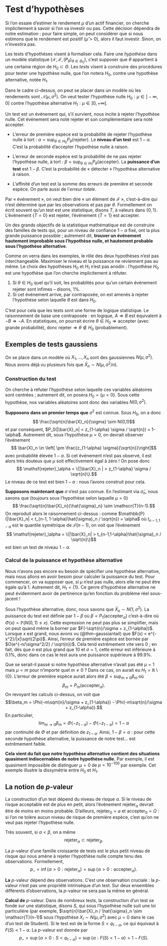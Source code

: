 # Test d'hypothèses

Si l'on essaie d'estimer le rendement $\mu$ d'un actif financier, on cherche implicitement à savoir si l'on va investir ou pas. Cette décision dépendra de notre estimation : pour faire simple, on peut considérer que si nous estimons que le rendement est positif ($\hat{\mu}>0$), alors il faut investir. Sinon, on n'investira pas.

Les tests d'hypothèses visent à formaliser cela. Faire une *hypothèse* dans un modèle statistique $(\mathcal{X}, \mathscr{F}, (P_\theta)_{\theta \in \Theta_0})$, c'est supposer que $\theta$ appartient à une certaine région de $H_0 \subset \Theta$. Les *tests* visent à construire des procédures pour tester une hypothèse nulle, que l'on notera $H_0$, contre une hypothèse alternative, notée $H_1$.

Dans le cadre ci-dessus, on peut se placer dans un modèle où les rendements sont $\mathscr{N}(\mu, \sigma^2)$. On veut tester l'hypothèse nulle $H_0 : \mu \in ]-\infty, 0]$ contre l'hypothèse alternative $H_1 : \mu \in ]0,+\infty[$.

```{=tex}
\newcommand{\rejet}{\mathsf{rejeter}}
\newcommand{\accept}{\mathsf{accepter}}
```
::: {#def-test}
Un test est un événement qui, s'il survient, nous incite à rejeter l'hypothèse nulle. Cet événement sera noté $\mathsf{rejeter}$ et son complémentaire sera noté $\mathsf{accepter}$.

-   L'erreur de première espèce est la probabilité de rejeter l'hypothèse nulle à tort : $\alpha = \sup_{\theta \in H_0}P_\theta(\mathsf{rejeter})$. Le **niveau d'un test** est $1-\alpha$. C'est la probabilité d'accepter l'hypothèse nulle à raison.

-   L'erreur de seconde espèce est la probabilité de ne pas rejeter l'hypothèse nulle, à tort : $\beta = \sup_{\theta \in H_1}P_\theta(\mathsf{accepter})$. La **puissance d'un test** est $1-\beta$. C'est la probabilité de « détecter » l'hypothèse alternative à raison.

-   L'affinité d'un test est la somme des erreurs de première et seconde espèce. On parle aussi de l'*erreur totale*.
:::

Par « événement », on veut bien dire « un élément de $\mathscr{F}$ », c'est-à-dire qui n'est déterminé que par les observations et pas par $\theta$. Formellement on écrit souvent qu'un test est une statistique, disons $T$, à valeurs dans $\{0,1\}$. L'événement $\{T=0\}$ est $\mathsf{rejeter}$, l'événement $\{T=1\}$ est $\mathsf{accepter}$.

Un des grands objectifs de la statistique mathématique est de construire des familles de tests qui, pour un niveau de confiance $1-\alpha$ fixé, ont la plus grande puissance possible ; autrement dit, **trouver un événement hautement improbable sous l'hypothèse nulle, et hautement probable sous l'hypothèse alternative**.

Comme on verra dans les exemples, le rôle des deux hypothèses n'est pas interchangeable. Maximiser le niveau et la puissance ne reviennent pas au même. Le choix des hypothèses $H_0$ et $H_1$ n'est pas anodin : l'hypothèse $H_0$ est une hypothèse que l'on cherche implicitement à réfuter.

1.  Si $\theta \in H_0$ quel qu'il soit, les probablités pour qu'un certain événement $\mathsf{rejeter}$ sont infimes -- disons, 1%.
2.  Si cet événement arrive, par contraposée, on est amenés à rejeter l'hypothèse selon laquelle $\theta$ est dans $H_0$.

C'est pour cela que les tests sont une forme de logique statistique. Le raisonnement de base une contraposée : en logique, $A \Rightarrow B$ est équivalent à $\neg B \Rightarrow \neg A$. En statistiques, on pourrait écrire $\theta \in H_0 \Rightarrow \mathsf{accepter}$ (avec grande probabilité), donc $\mathsf{rejeter}\Rightarrow \theta \notin H_0$ (probablement).

## Exemples de tests gaussiens

On se place dans un modèle où $X_1, \dotsc, X_n$ sont des gaussiennes $N(\mu, \sigma^2)$. Nous avons déjà vu plusieurs fois que $\bar{X}_n \sim N(\mu, \sigma^2/n)$.

### Construction du test

On cherche à réfuter l'hypothèse selon laquelle ces variables aléatoires sont centrées ; autrement dit, on posera $H_0 = \{\mu = 0\}$. Sous cette hypothèse, nos variables aléatoires sont donc des variables $N(0,\sigma^2)$.

**Supposons dans un premier temps que** $\sigma^2$ est connue. Sous $H_0$, on a donc $$ \frac{\sqrt{n}\bar{X}_n}{\sigma} \sim N(0,1)$$ et par conséquent, $P_0(|\bar{X}_n| < z_{1-\alpha} \sigma / \sqrt{n}) = 1-\alpha$. Autrement dit, sous l'hypothèse $\mu = 0$, on devrait observer l'événement $$ \bar{X}_n \in \left[ \pm \frac{z_{1-\alpha} \sigma}{\sqrt{n}}\right]$$ avec probabilité élevée $1-\alpha$. Si cet événement n'est pas observé, il est alors très douteux que $\mu$ soit effectivement égal à zéro ! On pose donc $$ \mathsf{rejeter}_\alpha = \{|\bar{X}_n | > z_{1-\alpha} \sigma / \sqrt{n}\}.$$ Le niveau de ce test est bien $1-\alpha$ : nous l'avons construit pour cela.

**Supposons maintenant que** $\sigma$ n'est pas connue. En l'estimant via $\hat{\sigma}_n$, nous savons que (toujours sous l'hypothèse selon laquelle $\mu=0$) $$ \frac{\sqrt{n}\bar{X}_n}{\hat{\sigma}_n} \sim \mathscr{T}(n-1).$$ On reproduit alors le raisonnement ci-dessus : comme $\mathbb{P}(|\bar{X}_n| < t_{n-1, 1-\alpha}\hat{\sigma}_n / \sqrt{n}) = \alpha$ où $t_{n-1,1-\alpha}$ est le quantile symétrique de $\mathscr{T}(n-1)$, on voit que l'événement $$ \mathsf{rejeter}_\alpha = \{|\bar{X}_n| > t_{n-1,1-\alpha}\hat{\sigma}_n / \sqrt{n}\}$$ est bien un test de niveau $1-\alpha$.

### Calcul de la puissance et hypothèse alternative

Nous n'avons pas encore eu besoin de spécifier une hypothèse alternative, mais nous allons en avoir besoin pour calculer la puissance du test. Pour commencer, on va supposer que, si $\mu$ n'est pas nulle, alors elle ne peut être égale qu'à 1. Autrement dit, $H_1 = \{1\}$. Ce genre d'hypothèse alternative ne peut évidemment avoir de pertinence qu'en fonction du problème réel sous-jacent !

Sous l'hypothèse alternative, donc, nous savons que $\bar{X}_n \sim N(1, \sigma^2)$. La puissance du test est définie par $1-\beta$ où $\beta=P_1(\mathsf{accepter}_\alpha)$ c'est-à-dire \begin{align}\beta &= P_1(|\bar{X}_n|\leqslant z_{1-\alpha} \sigma / \sqrt{n}) \\
&= P_1 \left(-\frac{z_{1-\alpha} \sigma}{\sqrt{n}}\leqslant \bar{X}_n \leqslant \frac{z_{1-\alpha} \sigma}{\sqrt{n}} \right) \\
&= P_1 \left(-\frac{z_{1-\alpha} \sigma}{\sqrt{n}}-1\leqslant \bar{X}_n - 1 \leqslant \frac{z_{1-\alpha} \sigma}{\sqrt{n}} -1 \right)\\
&= \Phi(-\sqrt{n}/\sigma + z_{1-\alpha}) - \Phi(-\sqrt{n}/\sigma + z_{1-\alpha}).
\end{align} où $\Phi(x) = \mathbb{P}(N(0,1)\leqslant x)$. Cette expression ne peut pas plus se simplifier, mais on peut quand même la borner par $F(-\sqrt{n}/\sigma + z_{1-\alpha})$. Lorsque $x$ est grand, nous avons vu (@thm-gaussiantail) que $F(x) < e^{-x^2}/|x|\sqrt{2\pi}$. Ainsi, l'erreur de première espèce est bornée par $O(e^{-n/\sigma^2/2} / \sqrt{n})$. Cela tend extrêmement vite vers 0 ; en fait, dès que $n$ est plus grand que 10 et $\sigma=1$, cette erreur est inférieure à 0.1%, donc dans ce cas le test aura une puissance supérieure à $99.9\%$.

Que se serait-il passé si notre hypothèse alternative n'avait pas été $\mu=1$ mais $\mu = m$ pour n'importe quel $m\neq 0$ ? Dans ce cas, on aurait eu $H_1 = \mathbb{R}\setminus \{0\}$. L'erreur de première espèce aurait alors été $\beta = \sup_{m\neq 0}\beta_m$ où $$ \beta_m = P_m(\mathsf{accepter}_\alpha).$$ On revoyant les calculs ci-dessus, on voit que $$\beta_m = \Phi(-m\sqrt{n}/\sigma + z_{1-\alpha}) - \Phi(-m\sqrt{n}/\sigma + z_{1-\alpha}).$$ En particulier, $$\lim_{m\to 0}\beta_m =\Phi(-z_{1-\alpha}) - \Phi(-z_{1-\alpha}) =  1-\alpha$$ par continuité de $\Phi$ et par définition de $z_{1-\alpha}$. Ainsi, $1-\beta = \alpha$ : pour cette seconde hypothèse alternative, la puissance de notre test… est extrêmement faible.

**Cela vient du fait que notre hypothèse alternative contient des situations quasiment indiscernables de notre hypothèse nulle.** Par exemple, il est quasiment impossible de distinguer $\mu = 0$ de $\mu = 10^{-100}$ par exemple. Cet exemple illustre la dissymétrie entre $H_0$ et $H_1$.

## La notion de $p$-valeur

La construction d'un test dépend du niveau de risque $\alpha$. Si le niveau de risque acceptable est de plus en petit, alors l'événement $\mathsf{rejeter}_\alpha$ devrait être de moins en moins probable. D'ailleurs, $\mathsf{rejeter}_0 = \varnothing$ et $\mathsf{accepter}_0 = \Omega$ : si l'on ne tolère aucun niveau de risque de première espèce, c'est qu'on ne veut pas rejeter l'hypothèse nulle.

Très souvent, si $\alpha<\beta$, on a même $$\mathsf{rejeter}_\alpha \subset \mathsf{rejeter}_\beta.  $$

::: {#def-pval}
La $p$-valeur d'une famille croissante de tests est le plus petit niveau de risque qui nous amène à rejeter l'hypothèse nulle compte tenu des observations. Formellement, $$ p_\star = \inf\{\alpha>0 : \mathsf{rejeter}_\alpha\} = \sup\{\alpha>0 : \mathsf{accepter}_\alpha\}.$$
:::

**La** $p$-valeur dépend des observations. C'est une observation cruciale : la $p$-valeur n'est pas une propriété intrinsèque d'un test. Sur deux ensembles différents d'observations, la $p$-valeur ne sera pas la même en général.

**Calcul de** $p$-valeur. Dans de nombreux tests, la construction d'un test se fonde sur une statistique, disons $S$, qui sous l'hypothèse nulle suit une loi particulière (par exemple, $\sqrt{n}\bar{X}_n / \hat{\sigma}_n \sim \mathscr{T}(n-1)$ sous l'hypothèse $X_i \sim N(\mu,\sigma^2)$ avec $\mu=0$ dans le cas d'un test de Student). Si le test est de la forme $S < q_{1-\alpha}$, ce qui équivaut à $F(S)<1-\alpha$. La $p$-valeur est donnée par $$p_\star = \sup\{\alpha > 0 : S < q_{1-\alpha}\} = \sup\{\alpha : F(S)<1-\alpha\} = 1 - F(S).$$
